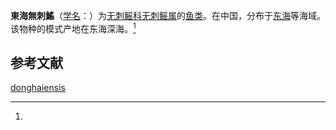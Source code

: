 {{NoteTA|G1=LS}}
{{Speciesbox
| name = 東海無刺鰩
| status = 
| status_system = 
| image = 
| genus = Anacanthobatis
| species = donghaiensis
| authority = (Deng, Xiong et Zhan, 1983)<ref name='id5256'>{{cite web| url =http://www.bioinfo.cn/db05/BjdwSpecies.php?action=view&id=5256| title =东海无剌鳐| work =《中国动物物种编目数据库》| publisher =中国科学院微生物研究所| author =中国科学院动物研究所| accessdate =2009-04-11| deadurl =yes| archiveurl =https://web.archive.org/web/20160305095047/http://www.bioinfo.cn/db05/BjdwSpecies.php?action=view&id=5256| archivedate =2016-03-05}}</ref>
}}

'''東海無刺鰩'''（[[学名|学名]]：{{lang|la|''Anacanthobatis donghaiensis''}}）为[[无刺鳐科|无刺鳐科]][[无刺鳐属|无刺鳐属]]的[[鱼类|鱼类]]。在中国，分布于[[东海|东海]]等海域。该物种的模式产地在东海深海。<ref name='id5256'/>

== 参考文献 ==
{{reflist}}

{{Wikispecies|Anacanthobatis donghaiensis}}
{{Taxonbar|from=Q2845039}}

[[Category:无刺鳐属|donghaiensis]]


{{鱼类小作品}}